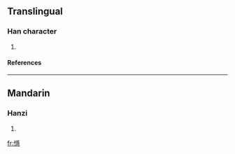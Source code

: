 ==Translingual==
===Han character===
{{Han char|rn=61|rad=心|as=14|sn=17|four=|canj=心月一心 (PBMP)}}
# {{defn|Han|sort=心14}}
====References====
{{Han ref|kx=0406.300|dkj=11369|dj=0747.250|hdz=42365.020|uh=61DA|ud=25050}}

----
==Mandarin==
===Hanzi===
{{cmn-hanzi|pin=[[yìn]] (yin4), [[zhì]] (zhi4)|wg=yin<sup>4</sup>, chih<sup>4</sup>}}
# {{defn|Mandarin}}

[[fr:懚]]